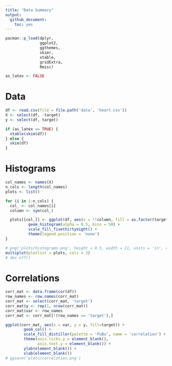 ```yaml
---
title: "Data Summary"
output:
  github_document:
    toc: yes
---
```


<style type="text/css">
.main-container {
  max-width: 1800px;
  margin-left: auto;
  margin-right: auto;
}
</style>

```r
pacman::p_load(dplyr,
               ggplot2,
               ggthemes,
               skimr,
               xtable,
               gridExtra,
               Rmisc)

as_latex <- FALSE
```

# Data
```r
df <- read.csv(file = file.path('data', 'heart.csv'))
X <- select(df, -target)
y <- select(df, target)

if (as_latex == TRUE) {
  xtable(skim(df))
} else {
  skim(df)
}
```

# Histograms
```r
col_names <- names(X)
n_cols <- length(col_names)
plots <- list()

for (i in 1:n_cols) {
  col_ <- col_names[i]
  column <- sym(col_)

  plots[[col_]] <- ggplot(df, aes(x = !!column, fill = as.factor(target))) +
          geom_histogram(alpha = 0.5, bins = 50) +
          scale_fill_fivethirtyeight() +
          theme(legend.position = 'none')
}

# png('plots/histograms.png', height = 8.5, width = 11, units = 'in', res = 250)
multiplot(plotlist = plots, cols = 3)
# dev.off()
```

# Correlations
```r
corr_mat <- data.frame(cor(df))
row_names <- row.names(corr_mat)
corr_mat <- select(corr_mat, 'target')
corr_mat$y <- rep(1, nrow(corr_mat))
corr_mat$var <- row_names
corr_mat <- corr_mat[!(row_names == 'target'),]

ggplot(corr_mat, aes(x = var, y = y, fill=target)) +
        geom_col() +
        scale_fill_distiller(palette = 'PuBu', name = 'correlation') +
        theme(axis.ticks.y = element_blank(),
              axis.text.y = element_blank()) +
        ylab(element_blank()) +
        xlab(element_blank())
# ggsave('plots/correlation.png')
```
